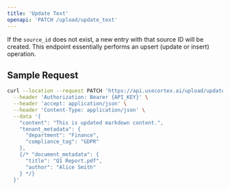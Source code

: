 ```yaml
---
title: 'Update Text'
openapi: 'PATCH /upload/update_text'
---
```

If the `source_id` does not exist, a new entry with that source ID will be created. This endpoint essentially performs an upsert (update or insert) operation.

## Sample Request

```bash
curl --location --request PATCH 'https://api.usecortex.ai/upload/update_text?tenant_id={TENANT_ID}&sub_tenant_id={SUB_TENANT_ID}&source_id={SOURCE_ID}' \
  --header 'Authorization: Bearer {API_KEY}' \
  --header 'accept: application/json' \
  --header 'Content-Type: application/json' \
  --data '{
    "content": "This is updated markdown content.",
    "tenant_metadata": {
      "department": "Finance",
      "compliance_tag": "GDPR"
    },
    {/* "document_metadata": {
      "title": "Q1 Report.pdf",
      "author": "Alice Smith"
    } */}
  }'
```

